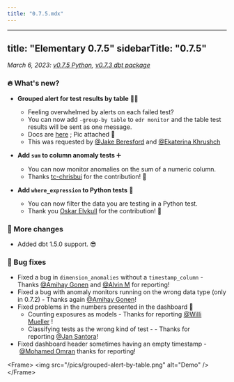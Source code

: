 ```yaml
---
title: "0.7.5.mdx"
---
```


---
title: "Elementary 0.7.5"
sidebarTitle: "0.7.5"
---

_March 6, 2023: [v0.7.5 Python](https://github.com/elementary-data/elementary/releases/tag/v0.7.5), [v0.7.3 dbt package](https://github.com/elementary-data/dbt-data-reliability/releases/tag/0.7.3)_

### 🔥 What's new?

- **Grouped alert for test results by table** 🤝🔔

  - Feeling overwhelmed by alerts on each failed test?
  - You can now add `-group-by table` to `edr monitor` and the table test results will be sent as one message.
  - Docs are [here](/oss/guides/alerts/elementary-alerts#notification-settings-decide-how-you-want-to-get-your-alerts) ; Pic attached 📸
  - This was requested by [@Jake Beresford](https://elementary-community.slack.com/team/U03BN2E93SQ) and [@Ekaterina Khrushch](https://elementary-community.slack.com/team/U03PVN83DC2)

- **Add `sum` to column anomaly tests** ➕

  - You can now monitor anomalies on the sum of a numeric column.
  - Thanks [tc-chrisbui](https://github.com/tc-chrisbui) for the contribution! 🤩

- **Add `where_expression` to Python tests** 🟰
  - You can now filter the data you are testing in a Python test.
  - Thank you [Oskar Elvkull](https://github.com/Deathfireofdoom) for the contribution! 🤩

### 💫 More changes

- Added dbt 1.5.0 support. 😎

### 🐞 Bug fixes

- Fixed a bug in `dimension_anomalies` without a `timestamp_column` - Thanks [@Amihay Gonen](https://elementary-community.slack.com/team/U031P4UGEFK) and [@Alvin M](https://elementary-community.slack.com/team/U04HWDV7D4P) for reporting!
- Fixed a bug with anomaly monitors running on the wrong data type (only in 0.7.2) - Thanks again [@Amihay Gonen](https://elementary-community.slack.com/team/U031P4UGEFK)!
- Fixed problems in the numbers presented in the dashboard 🔢
  - Counting exposures as models - Thanks for reporting [@Willi Mueller](https://elementary-community.slack.com/team/U04NG6HNZC4) !
  - Classifying tests as the wrong kind of test - - Thanks for reporting [@Jan Santora](https://elementary-community.slack.com/team/U03TESH0JSD)!
- Fixed dashboard header sometimes having an empty timestamp - [@Mohamed Omran](https://elementary-community.slack.com/team/U04RBFR5VDK) thanks for reporting!

&lt;Frame&gt;
  &lt;img src="/pics/grouped-alert-by-table.png" alt="Demo" /&gt;
&lt;/Frame&gt;
